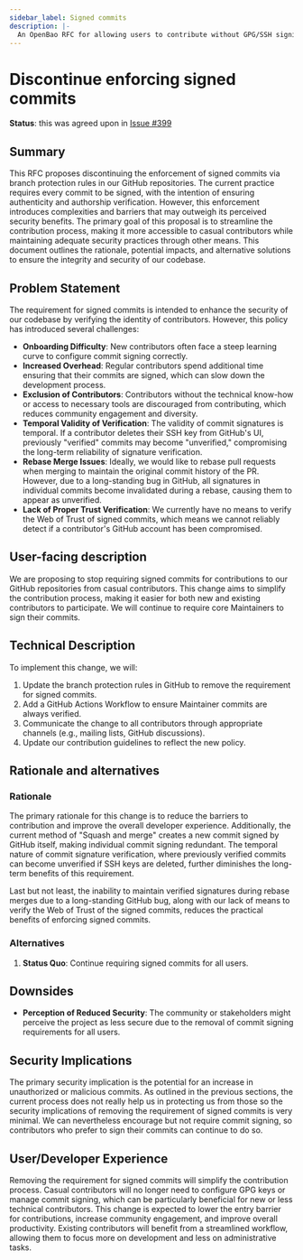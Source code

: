 ```yaml
---
sidebar_label: Signed commits
description: |-
  An OpenBao RFC for allowing users to contribute without GPG/SSH signing their commits.
---
```


# Discontinue enforcing signed commits

**Status**: this was agreed upon in [Issue #399](https://github.com/openbao/openbao/issues/399)

## Summary
This RFC proposes discontinuing the enforcement of signed commits via branch
protection rules in our GitHub repositories. The current practice requires every
commit to be signed, with the intention of ensuring authenticity and authorship
verification. However, this enforcement introduces complexities and barriers
that may outweigh its perceived security benefits. The primary goal of this
proposal is to streamline the contribution process, making it more accessible to
casual contributors while maintaining adequate security practices through other
means. This document outlines the rationale, potential impacts, and alternative
solutions to ensure the integrity and security of our codebase.

## Problem Statement
The requirement for signed commits is intended to enhance the security of our
codebase by verifying the identity of contributors. However, this policy has
introduced several challenges:

* **Onboarding Difficulty**: New contributors often face a steep learning curve
  to configure commit signing correctly.
* **Increased Overhead**: Regular contributors spend additional time ensuring
  that their commits are signed, which can slow down the development process.
* **Exclusion of Contributors**: Contributors without the technical know-how or
  access to necessary tools are discouraged from contributing, which reduces
  community engagement and diversity.
* **Temporal Validity of Verification**: The validity of commit signatures is
  temporal. If a contributor deletes their SSH key from GitHub's UI, previously
  "verified" commits may become "unverified," compromising the long-term
  reliability of signature verification.
* **Rebase Merge Issues**: Ideally, we would like to rebase pull requests when
  merging to maintain the original commit history of the PR. However, due to a
  long-standing bug in GitHub, all signatures in individual commits become
  invalidated during a rebase, causing them to appear as unverified.
* **Lack of Proper Trust Verification**: We currently have no means to verify
  the Web of Trust of signed commits, which means we cannot reliably detect if a
  contributor's GitHub account has been compromised.

## User-facing description
We are proposing to stop requiring signed commits for contributions to our
GitHub repositories from casual contributors. This change aims to simplify the
contribution process, making it easier for both new and existing contributors to
participate. We will continue to require core Maintainers to sign their commits.

## Technical Description
To implement this change, we will:

1. Update the branch protection rules in GitHub to remove the requirement for
   signed commits.
2. Add a GitHub Actions Workflow to ensure Maintainer commits are always
   verified.
2. Communicate the change to all contributors through appropriate channels
   (e.g., mailing lists, GitHub discussions).
3. Update our contribution guidelines to reflect the new policy.

## Rationale and alternatives
### Rationale
The primary rationale for this change is to reduce the barriers to contribution
and improve the overall developer experience. Additionally, the current method
of "Squash and merge" creates a new commit signed by GitHub itself, making
individual commit signing redundant. The temporal nature of commit signature
verification, where previously verified commits can become unverified if SSH
keys are deleted, further diminishes the long-term benefits of this requirement.

Last but not least, the inability to maintain verified signatures during rebase
merges due to a long-standing GitHub bug, along with our lack of means to verify
the Web of Trust of the signed commits, reduces the practical benefits of
enforcing signed commits.

### Alternatives
1. **Status Quo**: Continue requiring signed commits for all users.

## Downsides
* **Perception of Reduced Security**: The community or stakeholders might
  perceive the project as less secure due to the removal of commit signing
  requirements for all users.

## Security Implications
The primary security implication is the potential for an increase in
unauthorized or malicious commits. As outlined in the previous sections, the
current process does not really help us in protecting us from those so the
security implications of removing the requirement of signed commits is very
minimal. We can nevertheless encourage but not require commit signing, so
contributors who prefer to sign their commits can continue to do so.

## User/Developer Experience
Removing the requirement for signed commits will simplify the contribution
process. Casual contributors will no longer need to configure GPG keys or manage commit
signing, which can be particularly beneficial for new or less technical
contributors. This change is expected to lower the entry barrier for
contributions, increase community engagement, and improve overall productivity.
Existing contributors will benefit from a streamlined workflow, allowing them to
focus more on development and less on administrative tasks.

